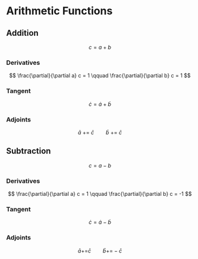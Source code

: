 # Arithmetic Functions

## Addition

$$
c = a + b
$$

### Derivatives {-}

$$
\frac{\partial}{\partial a} c  = 1
\qquad
\frac{\partial}{\partial b} c = 1
$$

### Tangent {-}

$$
\dot{c} = \dot{a} + \dot{b}
$$

### Adjoints {-}

$$
\bar{a} \ {+=} \ \bar{c}
\qquad
\bar{b} \ {+=} \ \bar{c}
$$


## Subtraction

$$
c = a - b
$$

### Derivatives {-}

$$
\frac{\partial}{\partial a} c = 1
\qquad
\frac{\partial}{\partial b} c = -1
$$


### Tangent {-}

$$
\dot{c} = \dot{a} - \dot{b}
$$

### Adjoints {-}

$$
\bar{a} {+=} \bar{c}
\qquad
\bar{b} {+=} -\bar{c}
$$